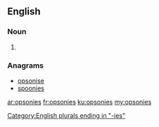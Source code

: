 ==English==

===Noun===
{{head|en|plural}} {{p}}

# {{plural of|opsony|lang=en|nocat=1}}

===Anagrams===
* [[opsonise#English|opsonise]]
* [[spoonies#English|spoonies]]

[[Category:English plurals ending in "-ies"]]

[[ar:opsonies]]
[[fr:opsonies]]
[[ku:opsonies]]
[[my:opsonies]]
